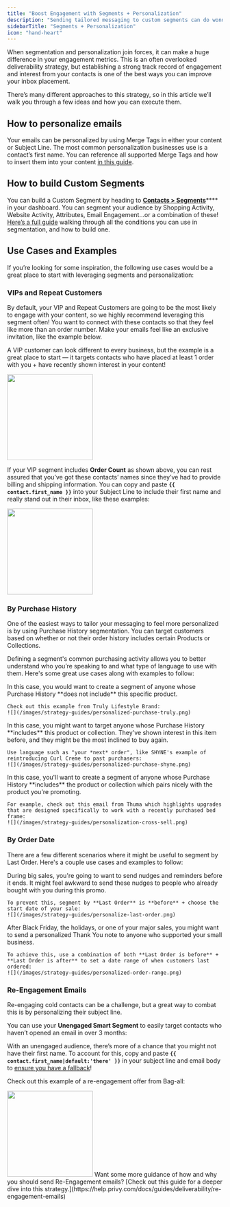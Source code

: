 ```yaml
---
title: "Boost Engagement with Segments + Personalization"
description: "Sending tailored messaging to custom segments can do wonders for your engagement and improve inbox placement over time."
sidebarTitle: "Segments + Personalization"
icon: "hand-heart"
---
```


When segmentation and personalization join forces, it can make a huge difference in your engagement metrics. This is an often overlooked deliverability strategy, but establishing a strong track record of engagement and interest from your contacts is one of the best ways you can improve your inbox placement. 

There’s many different approaches to this strategy, so in this article we’ll walk you through a few ideas and how you can execute them.

## How to personalize emails

Your emails can be personalized by using Merge Tags in either your content or Subject Line. The most common personalization businesses use is a contact’s first name. You can reference all supported Merge Tags and how to insert them into your content [in this guide](https://help.privy.com/docs/learn/content/personalization-tags).

## How to build Custom Segments

You can build a Custom Segment by heading to [**Contacts > Segments**](https://dashboard.privy.com/segments)\*\*\*\* in your dashboard. You can segment your audience by Shopping Activity, Website Activity, Attributes, Email Engagement…or a combination of these! [Here’s a full guide](https://help.privy.com/docs/learn/email-campaigns/segmentation#custom-segments) walking through all the conditions you can use in segmentation, and how to build one.

## Use Cases and Examples

If you’re looking for some inspiration, the following use cases would be a great place to start with leveraging segments and personalization:

### VIPs and Repeat Customers

By default, your VIP and Repeat Customers are going to be the most likely to engage with your content, so we highly recommend leveraging this segment often! You want to connect with these contacts so that they feel like more than an order number. Make your emails feel like an exclusive invitation, like the example below.

A VIP customer can look different to every business, but the example is a great place to start — it targets contacts who have placed at least 1 order with you + have recently shown interest in your content!

<img height="200" src="/images/strategy-guides/personalized-vip.png" />

If your VIP segment includes **Order Count** as shown above, you can rest assured that you’ve got these contacts’ names since they’ve had to provide billing and shipping information. You can copy and paste **`{{ contact.first_name }}`** into your Subject Line to include their first name and really stand out in their inbox, like these examples:

<img height="200" src="/images/strategy-guides/personalized-subject-lines.png" />

### By Purchase History

One of the easiest ways to tailor your messaging to feel more personalized is by using Purchase History segmentation. You can target customers based on whether or not their order history includes certain Products or Collections.

Defining a segment's common purchasing activity allows you to better understand who you’re speaking to and what type of language to use with them. Here's some great use cases along with examples to follow:

<AccordionGroup>
  <Accordion title="Looking to motivate someone's first order of a product?" defaultOpen={false}>
    In this case, you would want to create a segment of anyone whose Purchase History **does not include** this specific product.&#x20;

    Check out this example from Truly Lifestyle Brand:
    ![](/images/strategy-guides/personalized-purchase-truly.png)
  </Accordion>

  <Accordion title="Releasing a new variant, formula, or version of a best seller?" defaultOpen={false}>
    In this case, you might want to target anyone whose Purchase History **includes** this product or collection. They've shown interest in this item before, and they might be the most inclined to buy again.

    Use language such as "your *next* order", like SHYNE's example of reintroducing Curl Creme to past purchasers:
    ![](/images/strategy-guides/personalized-purchase-shyne.png)
  </Accordion>

  <Accordion title="Want to cross sell something that would go well with a popular product?" defaultOpen={false}>
    In this case, you'll want to create a segment of anyone whose Purchase History **includes** the product or collection which pairs nicely with the product you're promoting.

    For example, check out this email from Thuma which highlights upgrades that are designed specifically to work with a recently purchased bed frame:
    ![](/images/strategy-guides/personalization-cross-sell.png)
  </Accordion>
</AccordionGroup>

### By Order Date

There are a few different scenarios where it might be useful to segment by Last Order. Here's a couple use cases and examples to follow:

<AccordionGroup>
  <Accordion title="Follow up with customers who haven't shopped during your sale yet." defaultOpen={false}>
    During big sales, you're going to want to send nudges and reminders before it ends. It might feel awkward to send these nudges to people who already bought with you during this promo.

    To prevent this, segment by **Last Order** is **before** + choose the start date of your sale:
    ![](/images/strategy-guides/personalize-last-order.png)
  </Accordion>

  <Accordion title="Send a &#x22;Thank You&#x22; note to customers who shopped with you during a big sale." defaultOpen={false}>
    After Black Friday, the holidays, or one of your major sales, you might want to send a personalized Thank You note to anyone who supported your small business.

    To achieve this, use a combination of both **Last Order is before** + **Last Order is after** to set a date range of when customers last ordered:
    ![](/images/strategy-guides/personalized-order-range.png)
  </Accordion>
</AccordionGroup>

### Re-Engagement Emails

Re-engaging cold contacts can be a challenge, but a great way to combat this is by personalizing their subject line.

You can use your **Unengaged Smart Segment** to easily target contacts who haven’t opened an email in over 3 months:

With an unengaged audience, there’s more of a chance that you might not have their first name. To account for this, copy and paste **`{{ contact.first_name|default:'there' }}`** in your subject line and email body to [ensure you have a fallback](https://help.privy.com/docs/learn/content/personalization-tags#default-or-fallback-values)!

Check out this example of a re-engagement offer from Bag-all:

<img height="200" src="/images/strategy-guides/personalized-unengaged.png" />

<Tip>
  Want some more guidance of how and why you should send Re-Engagement emails? [Check out this guide for a deeper dive into this strategy.](https://help.privy.com/docs/guides/deliverability/re-engagement-emails)
</Tip>